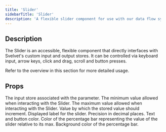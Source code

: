 ```yaml
---
title: 'Slider'
sidebarTitle: 'Slider'
description: 'A flexible slider component for use with our data flow system'
---
```


## Description

The Slider is an accessible, flexible component that directly interfaces with Svelvet's custom input and output stores. It can be controlled via keyboard input, arrow keys, click and drag, scroll and button presses.

Refer to the overview in this section for more detailed usage.

## Props

<ResponseField name="parameterStore" required type="CustomWritable<number>">
	The input store associated with the parameter.
</ResponseField>

<ResponseField name="min" type="number" default="0">
	The minimum value allowed when interacting with the Slider.
</ResponseField>

<ResponseField name="max" type="number" default="100">
	The maximum value allowed when interacting with the Slider.
</ResponseField>

<ResponseField name="step" type="number" default="1">
	Value by which the stored value should increment.
</ResponseField>

<ResponseField name="label" type="string" default="Value">
	Displayed label for the slider.
</ResponseField>

<ResponseField name="fixed" type="number" default="2">
	Precision in decimal places.
</ResponseField>

<ResponseField name="fontColor" type="CSS Color String" default="theme dependent">
	Text and button color.
</ResponseField>

<ResponseField name="barColor" type="CSS Color String" default="theme dependent">
	Color of the percentage bar representing the value of the slider relative to its max.
</ResponseField>

<ResponseField name="bgColor" type="CSS Color String" default="theme dependent">
	Background color of the percentage bar.
</ResponseField>
